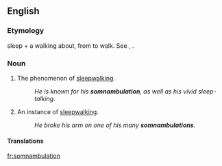 ==English==

===Etymology===
{{etyl|la}} {{term|somnus|lang=la}} sleep + {{term|ambulatio}} a walking about, from {{term|ambulare}} to walk. See {{term|somnolent}}, {{term|amble}}.

===Noun===
{{en-noun|-}}

# The phenomenon of [[sleepwalking]].
#: ''He is known for his '''somnambulation''', as well as his vivid sleep-talking.''
# An instance of [[sleepwalking]].
#: ''He broke his arm on one of his many '''somnambulations'''.''

====Translations====
{{trans-see|sleepwalking}}

[[fr:somnambulation]]